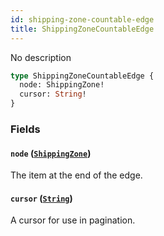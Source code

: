 ```yaml
---
id: shipping-zone-countable-edge
title: ShippingZoneCountableEdge
---
```



No description

```graphql
type ShippingZoneCountableEdge {
  node: ShippingZone!
  cursor: String!
}
```


### Fields

#### `node` ([`ShippingZone`](../../../developer/api-reference/objects/shipping-zone))

The item at the end of the edge.


#### `cursor` ([`String`](../../../developer/api-reference/scalars/string))

A cursor for use in pagination.




